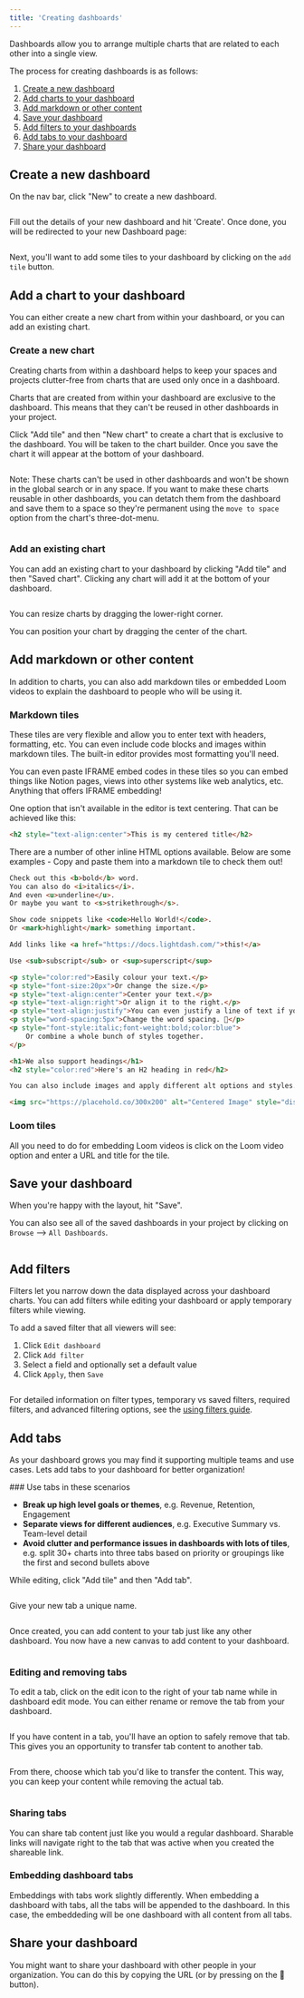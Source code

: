 ```yaml
---
title: 'Creating dashboards'
---
```


Dashboards allow you to arrange multiple charts that are related to each other into a single view.

The process for creating dashboards is as follows: 

1. [Create a new dashboard](/get-started/exploring-data/dashboards#create-a-new-dashboard)
2. [Add charts to your dashboard](/get-started/exploring-data/dashboards#add-a-chart-to-your-dashboard)
3. [Add markdown or other content](/get-started/exploring-data/dashboards#add-markdown-or-other-content)
4. [Save your dashboard](/get-started/exploring-data/dashboards#save-your-dashboard)
5. [Add filters to your dashboards](/get-started/exploring-data/dashboards#add-filters)
6. [Add tabs to your dashboard](/get-started/exploring-data/dashboards#add-tabs)
7. [Share your dashboard](/get-started/exploring-data/dashboards#share-your-dashboard)


## Create a new dashboard

On the nav bar, click "New" to create a new dashboard.

<Frame>
  <img
    src="/images/get-started/exploring-data/dashboard-add-new-navbar-7ac0a095e84aa416b82c9271280578b5.png"
    alt=""
  />
</Frame>

Fill out the details of your new dashboard and hit 'Create'. Once done, you will be redirected to your new Dashboard page:

<Frame>
  <img
    src="/images/get-started/exploring-data/dashboard-add-tile-center-9e65a9a73015b2a9a0d909327b8a8fd4.png"
    alt=""
  />
</Frame>

Next, you'll want to add some tiles to your dashboard by clicking on the `add tile` button.


## Add a chart to your dashboard

You can either create a new chart from within your dashboard, or you can add an existing chart.


### Create a new chart

Creating charts from within a dashboard helps to keep your spaces and projects clutter-free from charts that are used only once in a dashboard.

Charts that are created from within your dashboard are exclusive to the dashboard. This means that they can't be reused in other dashboards in your project.

Click "Add tile" and then "New chart" to create a chart that is exclusive to the dashboard. You will be taken to the chart builder. Once you save the chart it will appear at the bottom of your dashboard.

<Frame>
  <img
    src="/images/get-started/exploring-data/create-chart-within-dashboard-2d8fbb24bcaf5ec4be3769f3efa1e996.jpg"
    alt=""
  />
</Frame>

Note: These charts can't be used in other dashboards and won't be shown in the global search or in any space. If you want to make these charts reusable in other dashboards, you can detatch them from the dashboard and save them to a space so they're permanent using the `move to space` option from the chart's three-dot-menu.

<Frame>
  <img
    src="/images/get-started/exploring-data/move-chart-to-space-526a4de899827f011b98ea3055efeae5.jpg"
    alt=""
  />
</Frame>


### Add an existing chart

You can add an existing chart to your dashboard by clicking "Add tile" and then "Saved chart". Clicking any chart will add it at the bottom of your dashboard.

<Frame>
  <img
    src="/images/get-started/exploring-data/dashboard-add-saved-chart-7846040a1534101d009c1f565873f770.png"
    alt=""
  />
</Frame>

You can resize charts by dragging the lower-right corner.

You can position your chart by dragging the center of the chart.


## Add markdown or other content

In addition to charts, you can also add markdown tiles or embedded Loom videos to explain the dashboard to people who will be using it.


### Markdown tiles

These tiles are very flexible and allow you to enter text with headers, formatting, etc. You can even include code blocks and images within markdown tiles. The built-in editor provides most formatting you'll need.

<Tip>You can even paste IFRAME embed codes in these tiles so you can embed things like Notion pages, views into other systems like web analytics, etc. Anything that offers IFRAME embedding!</Tip>

One option that isn't available in the editor is text centering. That can be achieved like this:

```markdown
<h2 style="text-align:center">This is my centered title</h2>
```

<Accordion title="Other HTML markdown tile options">
  
There are a number of other inline HTML options available. Below are some examples - Copy and paste them into a markdown tile to check them out!

```markdown
Check out this <b>bold</b> word.
You can also do <i>italics</i>.
And even <u>underline</u>.
Or maybe you want to <s>strikethrough</s>.

Show code snippets like <code>Hello World!</code>.
Or <mark>highlight</mark> something important.

Add links like <a href="https://docs.lightdash.com/">this!</a>

Use <sub>subscript</sub> or <sup>superscript</sup>

<p style="color:red">Easily colour your text.</p>
<p style="font-size:20px">Or change the size.</p>
<p style="text-align:center">Center your text.</p>
<p style="text-align:right">Or align it to the right.</p>
<p style="text-align:justify">You can even justify a line of text if you are trying to communicate a point that is particularly long, perhaps something like this example sentence?</p>
<p style="word-spacing:5px">Change the word spacing. 👏</p>
<p style="font-style:italic;font-weight:bold;color:blue">
    Or combine a whole bunch of styles together.
</p>

<h1>We also support headings</h1>
<h2 style="color:red">Here's an H2 heading in red</h2>

You can also include images and apply different alt options and styles. Here's one I centered earlier:

<img src="https://placehold.co/300x200" alt="Centered Image" style="display:block;margin:0 auto" />
```

</Accordion>


### Loom tiles

All you need to do for embedding Loom videos is click on the Loom video option and enter a URL and title for the tile.


## Save your dashboard

When you're happy with the layout, hit "Save".

You can also see all of the saved dashboards in your project by clicking on `Browse` --> `All Dashboards`.

<Frame>
  <img
    src="/images/get-started/exploring-data/all-dashboards-7f91c3190d3f1341185da6be19e53740.jpg"
    alt=""
  />
</Frame>


## Add filters

Filters let you narrow down the data displayed across your dashboard charts. You can add filters while editing your dashboard or apply temporary filters while viewing.

To add a saved filter that all viewers will see:

1. Click `Edit dashboard`
2. Click `Add filter`
3. Select a field and optionally set a default value
4. Click `Apply`, then `Save`

<Frame>
  <img
    src="/images/get-started/exploring-data/dashboard-add-new-filter-c9cea416d3d904ae2b920a2d35124f3d.png"
    alt=""
  />
</Frame>

For detailed information on filter types, temporary vs saved filters, required filters, and advanced filtering options, see the [using filters guide](/guides/limiting-data-using-filters).


## Add tabs

As your dashboard grows you may find it supporting multiple teams and use cases. Lets add tabs to your dashboard for better organization!

<Tip>
  ### Use tabs in these scenarios

  - **Break up high level goals or themes**, e.g. Revenue, Retention, Engagement
  - **Separate views for different audiences**, e.g. Executive Summary vs. Team-level detail
  - **Avoid clutter and performance issues in dashboards with lots of tiles**, e.g. split 30+ charts into three tabs based on priority or groupings like the first and second bullets above
</Tip>

While editing, click "Add tile" and then "Add tab".

<Frame>
  <img src="/images/get-started/exploring-data/tabs-new.png" alt="" />
</Frame>

Give your new tab a unique name.

<Frame>
  <img src="/images/get-started/exploring-data/tabs-name.png" alt="" />
</Frame>

Once created, you can add content to your tab just like any other dashboard. You now have a new canvas to add content to your dashboard.

<Frame>
  <img src="/images/get-started/exploring-data/tabs-added.png" alt="" />
</Frame>


### Editing and removing tabs

To edit a tab, click on the edit icon to the right of your tab name while in dashboard edit mode. You can either rename or remove the tab from your dashboard.

<Frame>
  <img src="/images/get-started/exploring-data/tabs-edit.png" alt="" />
</Frame>

If you have content in a tab, you'll have an option to safely remove that tab. This gives you an opportunity to transfer tab content to another tab.

<Frame>
  <img src="/images/get-started/exploring-data/tabs-remove.png" alt="" />
</Frame>

From there, choose which tab you'd like to transfer the content. This way, you can keep your content while removing the actual tab.

<Frame>
  <img src="/images/get-started/exploring-data/tabs-transfer-content.png" alt="" />
</Frame>


### Sharing tabs

You can share tab content just like you would a regular dashboard. Sharable links will navigate right to the tab that was active when you created the shareable link.

### Embedding dashboard tabs

Embeddings with tabs work slightly differently. When embedding a dashboard with tabs, all the tabs will be appended to the dashboard. In this case, the embeddeding will be one dashboard with all content from all tabs.


## Share your dashboard

You might want to share your dashboard with other people in your organization. You can do this by copying the URL (or by pressing on the 🔗 button).

